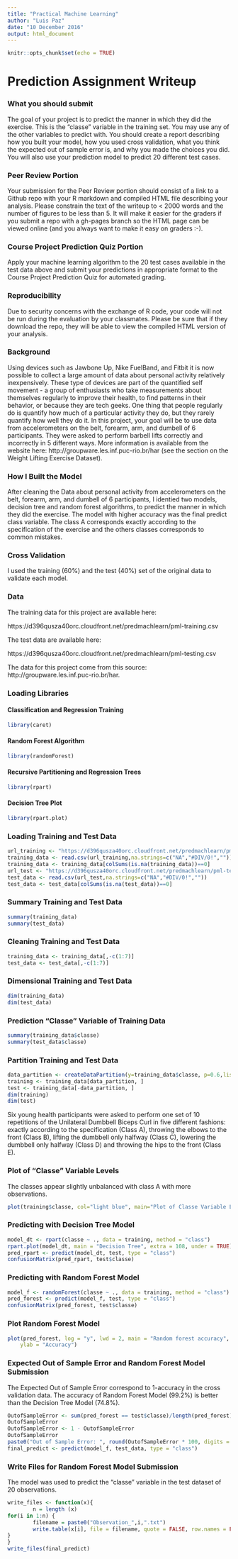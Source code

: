 ---
title: "Practical Machine Learning"
author: "Luis Paz"
date: "10 December 2016"
output: html_document
---

```{r setup, include=FALSE}
knitr::opts_chunk$set(echo = TRUE)
```

# Prediction Assignment Writeup

### What you should submit

The goal of your project is to predict the manner in which they did the exercise. This is the "classe" variable in the training set. You may use any of the other variables to predict with. You should create a report describing how you built your model, how you used cross validation, what you think the expected out of sample error is, and why you made the choices you did. You will also use your prediction model to predict 20 different test cases.

### Peer Review Portion

Your submission for the Peer Review portion should consist of a link to a Github repo with your R markdown and compiled HTML file describing your analysis. Please constrain the text of the writeup to < 2000 words and the number of figures to be less than 5. It will make it easier for the graders if you submit a repo with a gh-pages branch so the HTML page can be viewed online (and you always want to make it easy on graders :-).

### Course Project Prediction Quiz Portion

Apply your machine learning algorithm to the 20 test cases available in the test data above and submit your predictions in appropriate format to the Course Project Prediction Quiz for automated grading.

### Reproducibility

Due to security concerns with the exchange of R code, your code will not be run during the evaluation by your classmates. Please be sure that if they download the repo, they will be able to view the compiled HTML version of your analysis.

### Background

Using devices such as Jawbone Up, Nike FuelBand, and Fitbit it is now possible to collect a large amount of data about personal activity relatively inexpensively. These type of devices are part of the quantified self movement - a group of enthusiasts who take measurements about themselves regularly to improve their health, to find patterns in their behavior, or because they are tech geeks. One thing that people regularly do is quantify how much of a particular activity they do, but they rarely quantify how well they do it. In this project, your goal will be to use data from accelerometers on the belt, forearm, arm, and dumbell of 6 participants. They were asked to perform barbell lifts correctly and incorrectly in 5 different ways. More information is available from the website here: http://groupware.les.inf.puc-rio.br/har (see the section on the Weight Lifting Exercise Dataset).

### How I Built the Model
After cleaning the Data about personal activity from accelerometers on the belt, forearm, arm, and dumbell of 6 participants, I identied two models, decision tree and random forest algorithms, to predict the manner in which they did the exercise. The model with higher accuracy was the final predict class variable. The class A corresponds exactly according to the specification of the exercise and the others classes corresponds to common mistakes.  

### Cross Validation
I used the training (60%) and the test (40%) set of the original data to validate each model.

### Data

The training data for this project are available here:

https://d396qusza40orc.cloudfront.net/predmachlearn/pml-training.csv

The test data are available here:

https://d396qusza40orc.cloudfront.net/predmachlearn/pml-testing.csv

The data for this project come from this source: http://groupware.les.inf.puc-rio.br/har.

### Loading Libraries

#### Classification and Regression Training
```{r echo=TRUE}
library(caret)
```

#### Random Forest Algorithm
```{r echo=TRUE}
library(randomForest)
```

#### Recursive Partitioning and Regression Trees
```{r echo=TRUE}
library(rpart)
```

#### Decision Tree Plot
```{r echo=TRUE}
library(rpart.plot)
```

### Loading Training and Test Data
```{r echo=TRUE}
url_training <- "https://d396qusza40orc.cloudfront.net/predmachlearn/pml-training.csv"
training_data <- read.csv(url_training,na.strings=c("NA","#DIV/0!",""))
training_data <- training_data[colSums(is.na(training_data))==0]
url_test <- "https://d396qusza40orc.cloudfront.net/predmachlearn/pml-testing.csv"
test_data <- read.csv(url_test,na.strings=c("NA","#DIV/0!",""))
test_data <- test_data[colSums(is.na(test_data))==0]
```

### Summary Training and Test Data 
```{r echo=TRUE}
summary(training_data)
summary(test_data)
```

### Cleaning Training and Test Data
```{r echo=TRUE}
training_data <- training_data[,-c(1:7)]
test_data <- test_data[,-c(1:7)]
```

### Dimensional Training and Test Data 
```{r echo=TRUE}
dim(training_data)
dim(test_data)
```

### Prediction "Classe" Variable  of Training Data 
```{r echo=TRUE}
summary(training_data$classe)
summary(test_data$classe)
```

### Partition Training and Test Data
```{r echo=TRUE}
data_partition <- createDataPartition(y=training_data$classe, p=0.6,list=FALSE)
training <- training_data[data_partition, ]
test <- training_data[-data_partition, ]
dim(training)
dim(test)
```

Six young health participants were asked to perform one set of 10 repetitions of the Unilateral Dumbbell Biceps Curl in five different fashions: exactly according to the specification (Class A), throwing the elbows to the front (Class B), lifting the dumbbell only halfway (Class C), lowering the dumbbell only halfway (Class D) and throwing the hips to the front (Class E).

### Plot of "Classe" Variable Levels
The classes appear slightly unbalanced with class A with more observations.
```{r echo=FALSE}
plot(training$classe, col="light blue", main="Plot of Classe Variable Levels", xlab="Excercise Class", ylab="Counts")
```

### Predicting with Decision Tree Model
```{r echo=TRUE}
model_dt <- rpart(classe ~ ., data = training, method = "class")
rpart.plot(model_dt, main = "Decision Tree", extra = 108, under = TRUE)
pred_rpart <- predict(model_dt, test, type = "class")
confusionMatrix(pred_rpart, test$classe)
```

### Predicting with Random Forest Model
```{r echo=TRUE}
model_f <- randomForest(classe ~ ., data = training, method = "class")
pred_forest <- predict(model_f, test, type = "class")
confusionMatrix(pred_forest, test$classe)
```

### Plot Random Forest Model
```{r echo=TRUE}
plot(pred_forest, log = "y", lwd = 2, main = "Random forest accuracy", xlab = "Predictors", 
    ylab = "Accuracy")
```

### Expected Out of Sample Error and Random Forest Model Submission
The Expected Out of Sample Error correspond to 1-accuracy in the cross validation data. The accuracy of Random Forest Model (99.2%) is better than the Decision Tree Model (74.8%).  
```{r echo=TRUE}
OutofSampleError <- sum(pred_forest == test$classe)/length(pred_forest)
OutofSampleError
OutofSampleError <- 1 - OutofSampleError
OutofSampleError
paste0("Out of Sample Error: ", round(OutofSampleError * 100, digits = 2), "%")
final_predict <- predict(model_f, test_data, type = "class")
```

### Write Files for Random Forest Model Submission
The model was used to predict the "classe" variable in the test dataset of 20 observations.
```{r echo=TRUE}
write_files <- function(x){
        n = length (x)
for(i in 1:n) {
        filename = paste0("Observation_",i,".txt")
        write.table(x[i], file = filename, quote = FALSE, row.names = FALSE, col.names = FALSE)
}
}
write_files(final_predict)
```
